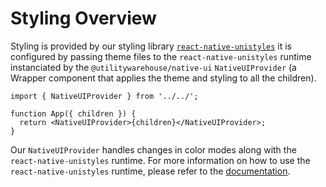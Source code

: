 
<Meta title="Native UI / Guides / Styling / Overview" />

# Styling Overview

Styling is provided by our styling library [`react-native-unistyles`](https://www.unistyl.es/start/introduction/) it is configured by passing theme files to
the `react-native-unistyles` runtime instanciated by the `@utilitywarehouse/native-ui` `NativeUIProvider` (a Wrapper component that applies the theme and
styling to all the children).

```tsx
import { NativeUIProvider } from '../../';

function App({ children }) {
  return <NativeUIProvider>{children}</NativeUIProvider>;
}
```

Our `NativeUIProvider` handles changes in color modes along with the `react-native-unistyles` runtime. For more information on how to use the `react-native-unistyles`
runtime, please refer to the [documentation](https://www.unistyl.es/start/introduction).
